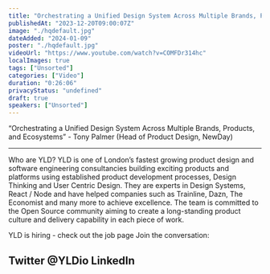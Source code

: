 ```yaml
---
title: "Orchestrating a Unified Design System Across Multiple Brands, Products, and Ecosystems - DSL #8"
publishedAt: "2023-12-20T09:00:07Z"
image: "./hqdefault.jpg"
dateAdded: "2024-01-09"
poster: "./hqdefault.jpg"
videoUrl: "https://www.youtube.com/watch?v=COMFDr314hc"
localImages: true
tags: ["Unsorted"]
categories: ["Video"]
duration: "0:26:06"
privacyStatus: "undefined"
draft: true
speakers: ["Unsorted"]
---
```

“Orchestrating a Unified Design System Across Multiple Brands, Products, and Ecosystems” - Tony Palmer (Head of Product Design, NewDay)

---

Who are YLD?
YLD is one of London’s fastest growing product design and software engineering consultancies building exciting products and platforms using established product development processes, Design Thinking and User Centric Design. They are experts in Design Systems, React / Node and have helped companies such as Trainline, Dazn, The Economist and many more to achieve excellence.
The team is committed to the Open Source community aiming to create a long-standing product culture and delivery capability in each piece of work.

YLD is hiring - check out the job page
Join the conversation:

Twitter @YLDio
LinkedIn
------
